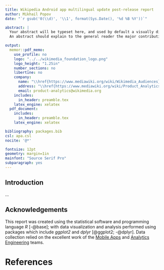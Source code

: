 ```yaml
---
title: Wikipedia Android app multilingual update post-release report
author: Mikhail Popov
date: "`r gsub('0(\\d)', '\\1', format(Sys.Date(), '%d %B %Y'))`"

abstract: |
  Your abstract will be typeset here, and used by default a visually distinctive font.
  An abstract should explain to the general reader the major contributions of the article.

output:
  memor::pdf_memo:
    use_profile: no
    logo: "../../wikimedia_foundation_logo.png"
    logo_height: "1.25in"
    number_sections: no
    libertine: no
    company:
      name: "\\href{https://www.mediawiki.org/wiki/Wikimedia_Audiences}{Wikimedia Audiences}"
      address: "\\href{https://www.mediawiki.org/wiki/Product_Analytics}{Product Analytics}"
      email: product-analytics@wikimedia.org
    includes:
      in_header: preamble.tex
    latex_engine: xelatex
  pdf_document:
    includes:
      in_header: preamble.tex
    latex_engine: xelatex

bibliography: packages.bib
csl: apa.csl
nocite: '@*'

fontsize: 12pt
geometry: margin=1in
mainfont: "Source Serif Pro"
subparagraph: yes
---
```


## Introduction 

...

## Acknowledgements

This report was created using the statistical software and programming language *R* [-@base]; with data visualization and analysis performed using packages which include *ggplot2* and *dplyr* [@ggplot2; -@dplyr]. Data collection relied on the excellent work of the [Mobile Apps](https://www.mediawiki.org/wiki/Wikimedia_Apps/Team) and [Analytics Engineering](https://wikitech.wikimedia.org/wiki/Analytics) teams.

\newpage

# References

\small
